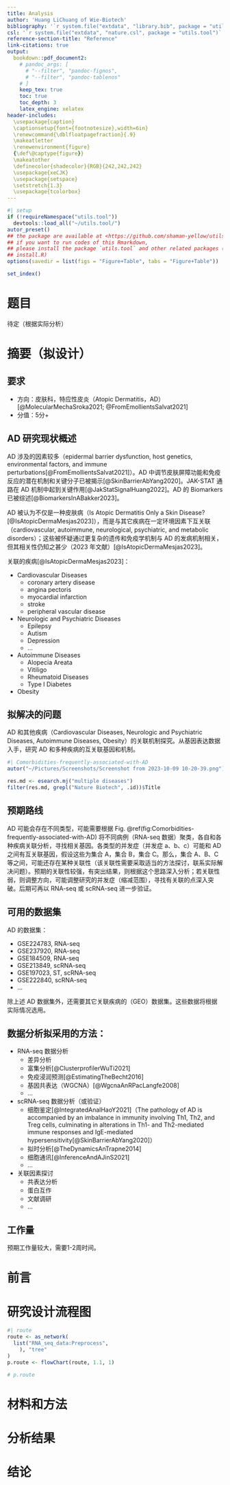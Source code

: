 ```yaml
---
title: Analysis
author: 'Huang LiChuang of Wie-Biotech'
bibliography: '`r system.file("extdata", "library.bib", package = "utils.tool")`'
csl: '`r system.file("extdata", "nature.csl", package = "utils.tool")`'
reference-section-title: "Reference"
link-citations: true
output:
  bookdown::pdf_document2:
    # pandoc_args: [
      # "--filter", "pandoc-fignos",
      # "--filter", "pandoc-tablenos"
    # ]
    keep_tex: true
    toc: true
    toc_depth: 3
    latex_engine: xelatex
header-includes:
  \usepackage{caption}
  \captionsetup{font={footnotesize},width=6in}
  \renewcommand{\dblfloatpagefraction}{.9}
  \makeatletter
  \renewenvironment{figure}
  {\def\@captype{figure}}
  \makeatother
  \definecolor{shadecolor}{RGB}{242,242,242}
  \usepackage{xeCJK}
  \usepackage{setspace}
  \setstretch{1.3} 
  \usepackage{tcolorbox}
---
```



```r
#| setup
if (!requireNamespace("utils.tool"))
  devtools::load_all("~/utils.tool/")
autor_preset()
## the package are available at <https://github.com/shaman-yellow/utils.tool>
## if you want to run codes of this Rmarkdown,
## please install the package `utils.tool` and other related packages (run
## install.R)
options(savedir = list(figs = "Figure+Table", tabs = "Figure+Table"))
```

```r
set_index()
```

# 题目

待定（根据实际分析）

# 摘要（拟设计） {#abstract}

## 要求

- 方向：皮肤科，特应性皮炎（Atopic Dermatitis，AD）[@MolecularMechaSroka2021; @FromEmollientsSalvat2021]
- 分值：5分+

## AD 研究现状概述

AD 涉及的因素较多（epidermal barrier dysfunction, host genetics, environmental factors, and immune perturbations[@FromEmollientsSalvat2021]）。AD 中调节皮肤屏障功能和免疫反应的潜在机制和关键分子已被揭示[@SkinBarrierAbYang2020]。JAK-STAT 通路在 AD 机制中起到关键作用[@JakStatSignalHuang2022]。AD 的 Biomarkers 已被综述[@BiomarkersInABakker2023]。

AD 被认为不仅是一种皮肤病（Is Atopic Dermatitis Only a Skin Disease?[@IsAtopicDermaMesjas2023]），而是与其它疾病在一定环境因素下互关联（cardiovascular, autoimmune, neurological, psychiatric, and metabolic disorders）；这些被怀疑通过更复杂的遗传和免疫学机制与 AD 的发病机制相关，但其相关性仍知之甚少（2023 年文献）[@IsAtopicDermaMesjas2023]。

关联的疾病[@IsAtopicDermaMesjas2023]：

- Cardiovascular Diseases
    - coronary artery disease
    - angina pectoris
    - myocardial infarction
    - stroke
    - peripheral vascular disease
- Neurologic and Psychiatric Diseases
    - Epilepsy
    - Autism
    - Depression
    - ...
- Autoimmune Diseases
    - Alopecia Areata
    - Vitiligo
    - Rheumatoid Diseases
    - Type I Diabetes
- Obesity

## 拟解决的问题

AD 和其他疾病（Cardiovascular Diseases, Neurologic and Psychiatric Diseases, Autoimmune Diseases, Obesity）的关联机制探究。从基因表达数据入手，研究 AD 和多种疾病的互关联基因和机制。

```r
#| Comorbidities-frequently-associated-with-AD
autor("~/Pictures/Screenshots/Screenshot from 2023-10-09 10-20-39.png")
```

```r
res.md <- esearch.mj("multiple diseases")
filter(res.md, grepl("Nature Biotech", .id))$Title
```

## 预期路线

AD 可能会存在不同类型，可能需要根据 Fig. \@ref(fig:Comorbidities-frequently-associated-with-AD) 将不同病例（RNA-seq 数据）聚类，各自和各种疾病关联分析，寻找相关基因。各类型的并发症（并发症 a、b、c）可能和 AD 之间有互关联基因，假设这些为集合 A，集合 B，集合 C。那么，集合 A、B、C 等之间，可能还存在某种关联性（该关联性需要采取适当的方法探讨，联系实际解决问题）。预期的关联性较强，有突出结果，则根据这个思路深入分析；若关联性弱，则调整方向，可能调整研究的并发症（缩减范围），寻找有关联的点深入突破。后期可再以 RNA-seq 或 scRNA-seq 进一步验证。

## 可用的数据集

AD 的数据集：

- GSE224783, RNA-seq
- GSE237920, RNA-seq
- GSE184509, RNA-seq
- GSE213849, scRNA-seq
- GSE197023, ST, scRNA-seq
- GSE222840, scRNA-seq
- ...

除上述 AD 数据集外，还需要其它关联疾病的（GEO）数据集。这些数据将根据实际情况选用。

## 数据分析拟采用的方法：

- RNA-seq 数据分析
    - 差异分析
    - 富集分析[@ClusterprofilerWuTi2021]
    - 免疫浸润预测[@EstimatingTheBecht2016]
    - 基因共表达（WGCNA）[@WgcnaAnRPacLangfe2008]
    - ...
- scRNA-seq 数据分析（或验证）
    - 细胞鉴定[@IntegratedAnalHaoY2021]（The pathology of AD is accompanied by an imbalance in immunity involving Th1, Th2, and Treg cells, culminating in alterations in Th1- and Th2-mediated immune responses and IgE-mediated hypersensitivity[@SkinBarrierAbYang2020]）
    - 拟时分析[@TheDynamicsAnTrapne2014]
    - 细胞通讯[@InferenceAndAJinS2021]
    - ...
- 关联因素探讨
    - 共表达分析
    - 蛋白互作
    - 文献调研
    - ...

## 工作量

预期工作量较大，需要1-2周时间。

# 前言 {#introduction}

# 研究设计流程图 {#route}

```r
#| route
route <- as_network(
  list("RNA_seq_data:Preprocess",
    ), "tree"
)
p.route <- flowChart(route, 1.1, 1)
```

```r
# p.route
```

# 材料和方法 {#methods}

# 分析结果 {#results}

# 结论 {#dis}

